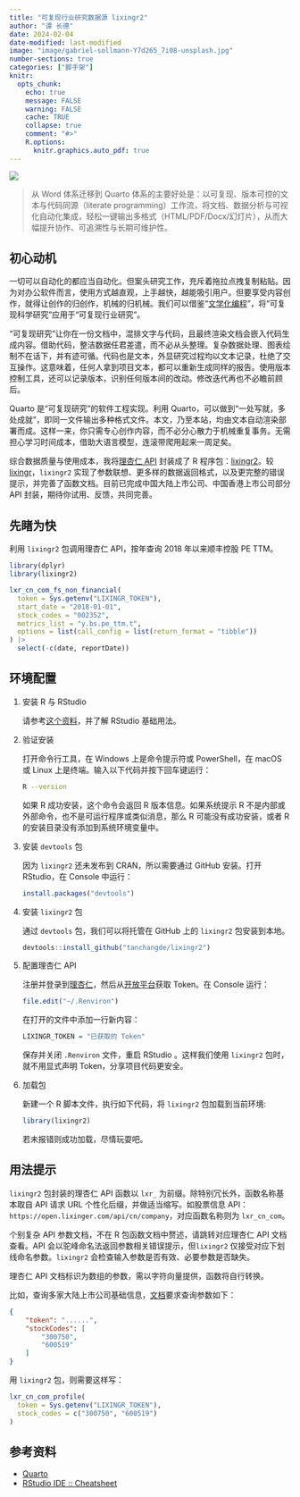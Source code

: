 ```yaml
---
title: "可复现行业研究数据源 lixingr2"
author: "谭 长德"
date: 2024-02-04
date-modified: last-modified
image: "image/gabriel-sollmann-Y7d265_7i08-unsplash.jpg"
number-sections: true
categories: ["脚手架"]
knitr:
  opts_chunk: 
    echo: true
    message: FALSE
    warning: FALSE
    cache: TRUE
    collapse: true
    comment: "#>" 
    R.options:
      knitr.graphics.auto_pdf: true
---
```


![](image/gabriel-sollmann-Y7d265_7i08-unsplash.jpg)

> 从 Word 体系迁移到 Quarto 体系的主要好处是：以可复现、版本可控的文本与代码同源（literate programming）工作流，将文档、数据分析与可视化自动化集成，轻松一键输出多格式（HTML/PDF/Docx/幻灯片），从而大幅提升协作、可追溯性与长期可维护性。

## 初心动机

一切可以自动化的都应当自动化。但案头研究工作，充斥着拖拉点拽复制粘贴。因为对办公软件而言，使用方式越直观，上手越快，越能吸引用户。但要享受内容创作，就得让创作的归创作，机械的归机械。我们可以借鉴“[文学化编程](https://yihui.org/cn/2014/01/literate-programming/)”，将“可复现科学研究”应用于“可复现行业研究”。

“可复现研究”让你在一份文档中，混排文字与代码，且最终渲染文档会嵌入代码生成内容。借助代码，整洁数据任君差遣，而不必从头整理。复杂数据处理、图表绘制不在话下，并有迹可循。代码也是文本，外显研究过程均以文本记录，杜绝了交互操作。这意味着，任何人拿到项目文本，都可以重新生成同样的报告。使用版本控制工具，还可以记录版本，识别任何版本间的改动。修改迭代再也不必瞻前顾后。

Quarto 是“可复现研究”的软件工程实现。利用 Quarto，可以做到“一处写就，多处成就”，即同一文件输出多种格式文件。本文，乃至本站，均由文本自动渲染部署而成。这样一来，你只需专心创作内容，而不必分心散力于机械重复事务。无需担心学习时间成本，借助大语言模型，连滚带爬用起来一周足矣。

综合数据质量与使用成本，我将[理杏仁 API](https://www.lixinger.com/open/api/doc) 封装成了 R 程序包：[lixingr2](https://github.com/tanchangde/lixingr2)。较 [lixingr](https://github.com/tanchangde/lixingr)，`lixingr2` 实现了参数联想、更多样的数据返回格式，以及更完整的错误提示，并完善了函数文档。目前已完成中国大陆上市公司、中国香港上市公司部分 API 封装，期待你试用、反馈，共同完善。

## 先睹为快

利用 `lixingr2` 包调用理杏仁 API，按年查询 2018 年以来顺丰控股 PE TTM。

```r
library(dplyr)
library(lixingr2)

lxr_cn_com_fs_non_financial(
  token = Sys.getenv("LIXINGR_TOKEN"),
  start_date = "2018-01-01",
  stock_codes = "002352",
  metrics_list = "y.bs.pe_ttm.t",
  options = list(call_config = list(return_format = "tibble"))
) |>
  select(-c(date, reportDate))
```

## 环境配置

1.  安装 R 与 RStudio

    请参考[这个资料](https://bookdown.org/wangminjie/R4DS/baseR-install.html)，并了解 RStudio 基础用法。

2.  验证安装
    
    打开命令行工具，在 Windows 上是命令提示符或 PowerShell，在 macOS 或 Linux 上是终端。输入以下代码并按下回车键运行：

    ``` bash
    R --version
    ```

    如果 R 成功安装，这个命令会返回 R 版本信息。如果系统提示 R 不是内部或外部命令，也不是可运行程序或类似消息，那么 R 可能没有成功安装，或者 R 的安装目录没有添加到系统环境变量中。

3.  安装 `devtools` 包

    因为 `lixingr2` 还未发布到 CRAN，所以需要通过 GitHub 安装。打开 RStudio，在 Console 中运行：

    ``` r
    install.packages("devtools")
    ```

4.  安装 `lixingr2` 包

    通过 `devtools` 包，我们可以将托管在 GitHub 上的 `lixingr2` 包安装到本地。

    ``` r
    devtools::install_github("tanchangde/lixingr2")
    ```

5.  配置理杏仁 API
    
    注册并登录到[理杏仁](https://www.lixinger.com/)，然后从[开放平台](https://www.lixinger.com/open/api/token)获取 Token。在 Console 运行：

    ``` r
    file.edit("~/.Renviron")
    ```

    在打开的文件中添加一行新内容：

    ``` r
    LIXINGR_TOKEN = "已获取的 Token"
    ```

    保存并关闭 `.Renviron` 文件，重启 RStudio 。这样我们使用 `lixingr2` 包时，就不用显式声明 Token，分享项目代码更安全。

6.  加载包

    新建一个 R 脚本文件，执行如下代码，将 `lixingr2` 包加载到当前环境:

    ``` r
    library(lixingr2)
    ```

    若未报错则成功加载，尽情玩耍吧。

## 用法提示

`lixingr2` 包封装的理杏仁 API 函数以 `lxr_` 为前缀。除特别冗长外，函数名称基本取自 API 请求 URL 个性化后缀，并做适当缩写。如股票信息 API： `https://open.lixinger.com/api/cn/company`，对应函数名称则为 `lxr_cn_com`。

个别复杂 API 参数文档，不在 R 包函数文档中赘述，请跳转对应理杏仁 API 文档查看。API 会以驼峰命名法返回参数相关错误提示，但`lixingr2` 仅接受对应下划线命名参数。`lixingr2` 会检查输入参数是否有效、必要参数是否缺失。

理杏仁 API 文档标识为数组的参数，需以字符向量提供，函数将自行转换。

比如，查询多家大陆上市公司基础信息，[文档](https://www.lixinger.com/open/api/doc?api-key=cn/company/profile)要求查询参数如下：

``` json
{
    "token": "......",
    "stockCodes": [
        "300750",
        "600519"
    ]
}
```

用 `lixingr2` 包，则需要这样写：

``` r
lxr_cn_com_profile(
  token = Sys.getenv("LIXINGR_TOKEN"),
  stock_codes = c("300750", "600519")
)
```

## 参考资料

-   [Quarto](https://quarto.org/)
-   [RStudio IDE :: Cheatsheet](https://rstudio.github.io/cheatsheets/html/rstudio-ide.html)
